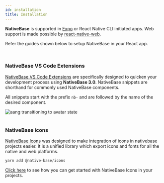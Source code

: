 ```yaml
---
id: installation
title: Installation
---
```



**NativeBase** is supported in [Expo](https://docs.expo.io/get-started/installation/) or React Native CLI initiated apps. Web support is made possible by [react-native-web](https://necolas.github.io/react-native-web/).

Refer the guides shown below to setup NativeBase in your React app.

<Box>
  <Box mt="4" mb="8">
    <InstallationTiles />
  </Box>
</Box>

<br />

### NativeBase VS Code Extensions

[NativeBase VS Code Extensions](https://marketplace.visualstudio.com/items?itemName=NativeBase.nativebase-v3-vscode-extension) are specifically designed to quicken your development process using **NativeBase 3.0**.
NativeBase snippets are shorthand for commonly used NativeBase components.

All snippets start with the prefix `nb-` and are followed by the name of the desired component.

<AspectRatio ratio={1.7} w="100%" maxW="1056">
  <Image
    resizeMode="contain"
    source={{ uri: "/img/NativeBaseSnippet.gif" }}
    alt="aang transitioning to avatar state"
  />
</AspectRatio>

<br />
<br />

### NativeBase icons

[NativeBase Icons](./nb-icons) was designed to make integration of icons in nativebase projects easier. It is a unified library which export icons and fonts for all the native and web platforms.

```jsx
yarn add @native-base/icons
```

[Click here](./nb-icons) to see how you can get started with NativeBase Icons in your projects.
